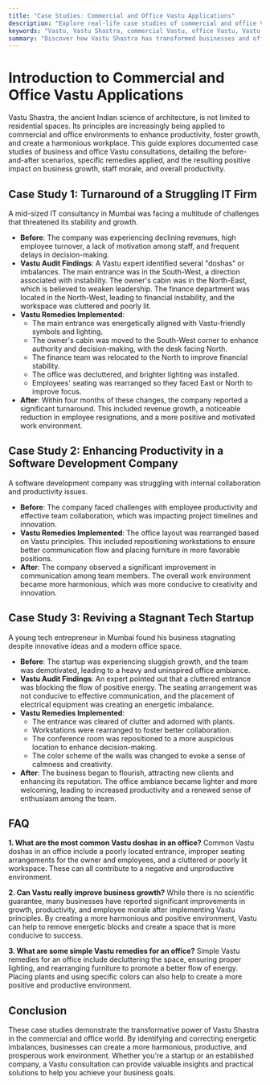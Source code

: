 ```yaml
---
title: "Case Studies: Commercial and Office Vastu Applications"
description: "Explore real-life case studies of commercial and office Vastu applications, detailing the challenges, remedies, and positive outcomes for businesses."
keywords: "Vastu, Vastu Shastra, commercial Vastu, office Vastu, Vastu case studies, Vastu for business, Vastu remedies, Vastu for productivity, Vastu for growth"
summary: "Discover how Vastu Shastra has transformed businesses and offices through real-life case studies. This guide explores the challenges faced by companies, the Vastu remedies applied, and the resulting improvements in productivity, morale, and growth."
---
```


# Introduction to Commercial and Office Vastu Applications

Vastu Shastra, the ancient Indian science of architecture, is not limited to residential spaces. Its principles are increasingly being applied to commercial and office environments to enhance productivity, foster growth, and create a harmonious workplace. This guide explores documented case studies of business and office Vastu consultations, detailing the before-and-after scenarios, specific remedies applied, and the resulting positive impact on business growth, staff morale, and overall productivity.

## Case Study 1: Turnaround of a Struggling IT Firm

A mid-sized IT consultancy in Mumbai was facing a multitude of challenges that threatened its stability and growth.

-   **Before**: The company was experiencing declining revenues, high employee turnover, a lack of motivation among staff, and frequent delays in decision-making.
-   **Vastu Audit Findings**: A Vastu expert identified several "doshas" or imbalances. The main entrance was in the South-West, a direction associated with instability. The owner's cabin was in the North-East, which is believed to weaken leadership. The finance department was located in the North-West, leading to financial instability, and the workspace was cluttered and poorly lit.
-   **Vastu Remedies Implemented**:
    -   The main entrance was energetically aligned with Vastu-friendly symbols and lighting.
    -   The owner's cabin was moved to the South-West corner to enhance authority and decision-making, with the desk facing North.
    -   The finance team was relocated to the North to improve financial stability.
    -   The office was decluttered, and brighter lighting was installed.
    -   Employees' seating was rearranged so they faced East or North to improve focus.
-   **After**: Within four months of these changes, the company reported a significant turnaround. This included revenue growth, a noticeable reduction in employee resignations, and a more positive and motivated work environment.

## Case Study 2: Enhancing Productivity in a Software Development Company

A software development company was struggling with internal collaboration and productivity issues.

-   **Before**: The company faced challenges with employee productivity and effective team collaboration, which was impacting project timelines and innovation.
-   **Vastu Remedies Implemented**: The office layout was rearranged based on Vastu principles. This included repositioning workstations to ensure better communication flow and placing furniture in more favorable positions.
-   **After**: The company observed a significant improvement in communication among team members. The overall work environment became more harmonious, which was more conducive to creativity and innovation.

## Case Study 3: Reviving a Stagnant Tech Startup

A young tech entrepreneur in Mumbai found his business stagnating despite innovative ideas and a modern office space.

-   **Before**: The startup was experiencing sluggish growth, and the team was demotivated, leading to a heavy and uninspired office ambiance.
-   **Vastu Audit Findings**: An expert pointed out that a cluttered entrance was blocking the flow of positive energy. The seating arrangement was not conducive to effective communication, and the placement of electrical equipment was creating an energetic imbalance.
-   **Vastu Remedies Implemented**:
    -   The entrance was cleared of clutter and adorned with plants.
    -   Workstations were rearranged to foster better collaboration.
    -   The conference room was repositioned to a more auspicious location to enhance decision-making.
    -   The color scheme of the walls was changed to evoke a sense of calmness and creativity.
-   **After**: The business began to flourish, attracting new clients and enhancing its reputation. The office ambiance became lighter and more welcoming, leading to increased productivity and a renewed sense of enthusiasm among the team.

## FAQ

**1. What are the most common Vastu doshas in an office?**
Common Vastu doshas in an office include a poorly located entrance, improper seating arrangements for the owner and employees, and a cluttered or poorly lit workspace. These can all contribute to a negative and unproductive environment.

**2. Can Vastu really improve business growth?**
While there is no scientific guarantee, many businesses have reported significant improvements in growth, productivity, and employee morale after implementing Vastu principles. By creating a more harmonious and positive environment, Vastu can help to remove energetic blocks and create a space that is more conducive to success.

**3. What are some simple Vastu remedies for an office?**
Simple Vastu remedies for an office include decluttering the space, ensuring proper lighting, and rearranging furniture to promote a better flow of energy. Placing plants and using specific colors can also help to create a more positive and productive environment.

## Conclusion

These case studies demonstrate the transformative power of Vastu Shastra in the commercial and office world. By identifying and correcting energetic imbalances, businesses can create a more harmonious, productive, and prosperous work environment. Whether you're a startup or an established company, a Vastu consultation can provide valuable insights and practical solutions to help you achieve your business goals.
